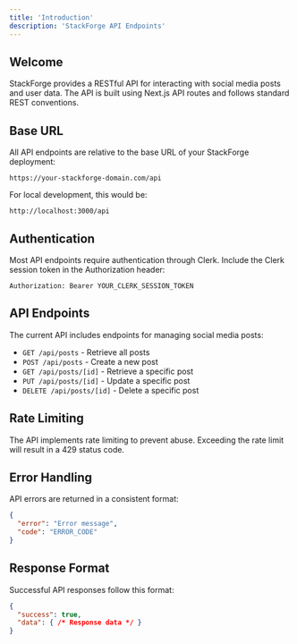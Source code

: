```yaml
---
title: 'Introduction'
description: 'StackForge API Endpoints'
---
```


## Welcome

StackForge provides a RESTful API for interacting with social media posts and user data. The API is built using Next.js API routes and follows standard REST conventions.

## Base URL

All API endpoints are relative to the base URL of your StackForge deployment:

```
https://your-stackforge-domain.com/api
```

For local development, this would be:

```
http://localhost:3000/api
```

## Authentication

Most API endpoints require authentication through Clerk. Include the Clerk session token in the Authorization header:

```
Authorization: Bearer YOUR_CLERK_SESSION_TOKEN
```

## API Endpoints

The current API includes endpoints for managing social media posts:

- `GET /api/posts` - Retrieve all posts
- `POST /api/posts` - Create a new post
- `GET /api/posts/[id]` - Retrieve a specific post
- `PUT /api/posts/[id]` - Update a specific post
- `DELETE /api/posts/[id]` - Delete a specific post

## Rate Limiting

The API implements rate limiting to prevent abuse. Exceeding the rate limit will result in a 429 status code.

## Error Handling

API errors are returned in a consistent format:

```json
{
  "error": "Error message",
  "code": "ERROR_CODE"
}
```

## Response Format

Successful API responses follow this format:

```json
{
  "success": true,
  "data": { /* Response data */ }
}
```